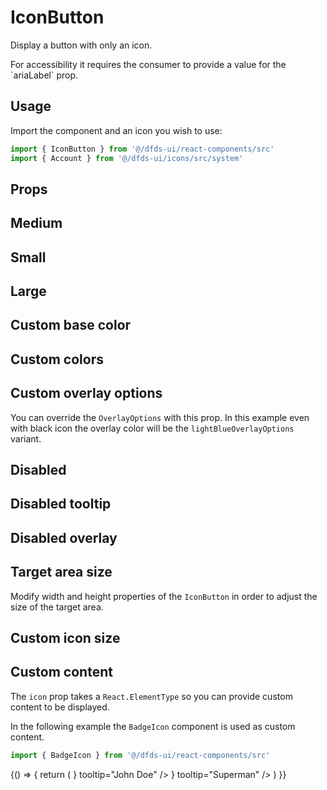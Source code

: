 
<Meta title="Hydro UI/Buttons/Icon button" component={IconButton} />

# IconButton

Display a button with only an icon.

For accessibility it requires the consumer to provide a value for the \`ariaLabel\` prop.

## Usage

Import the component and an icon you wish to use:

```jsx
import { IconButton } from '@/dfds-ui/react-components/src'
import { Account } from '@/dfds-ui/icons/src/system'
```

## Props

<Props of={IconButton} />

## Medium

<Preview>
  <Story name="Medium">
    <IconButton icon={Account} ariaLabel="Account" />
  </Story>
</Preview>

## Small

<Preview>
  <Story name="Small">
    <IconButton icon={Account} size="small" ariaLabel="Account" />
  </Story>
</Preview>

## Large

<Preview>
  <Story name="Large">
    <IconButton icon={Account} size="large" ariaLabel="Account" />
  </Story>
</Preview>

## Custom base color

<Preview>
  <Story name="Custom base color">
    <IconButton icon={Account} ariaLabel="Account" color="red" />
  </Story>
</Preview>

## Custom colors

<Preview>
  <Story name="All custom colors">
    <IconButton icon={Account} ariaLabel="Account" color="red" hoverColor="green" activeColor="blue" />
  </Story>
</Preview>

## Custom overlay options

You can override the `OverlayOptions` with this prop. In this example even with black icon the overlay color will be the
`lightBlueOverlayOptions` variant.

<Preview>
  <Story name="Custom overlay options">
    <IconButton
      icon={Account}
      ariaLabel="Account"
      color="black"
      overlayOptions={theme.states.overlayOptions.lightBlueOverlayOptions}
    />
  </Story>
</Preview>

## Disabled

<Preview>
  <Story name="Disabled">
    <IconButton icon={Account} ariaLabel="Account" disabled />
  </Story>
</Preview>

## Disabled tooltip

<Preview>
  <Story name="Disabled tooltip">
    <IconButton icon={Account} ariaLabel="Account" disableTooltip />
  </Story>
</Preview>

## Disabled overlay

<Preview>
  <Story name="Disabled overlay">
    <IconButton icon={Account} ariaLabel="Account" disableOverlay />
  </Story>
</Preview>

## Target area size

Modify width and height properties of the `IconButton` in order to adjust the size of the target area.

<Preview>
  <Story name="Target area size">
    <IconButton icon={Account} ariaLabel="Account" style={{ width: '5rem', height: '5rem' }} />
  </Story>
</Preview>

## Custom icon size

<Preview>
  <Story name="Custom icon size">
    <IconButton icon={Account} ariaLabel="Account" style={{ fontSize: '5rem' }} />
  </Story>
</Preview>

## Custom content

The `icon` prop takes a `React.ElementType` so you can provide custom content to be displayed.

In the following example the `BadgeIcon` component is used as custom content.

```jsx
import { BadgeIcon } from '@/dfds-ui/react-components/src'
```

<Preview>
  <Story name="Custom content">
    {() => {
      return (
        <Fragment>
          <IconButton icon={() => <BadgeIcon letter="J" />} tooltip="John Doe" />
          <IconButton
            size="large"
            css={css`
              color: red;
              & text {
                fill: yellow;
                font-weight: bold;
              }
            `}
            icon={() => <BadgeIcon letter="S" />}
            tooltip="Superman"
          />
        </Fragment>
      )
    }}
  </Story>
</Preview>
